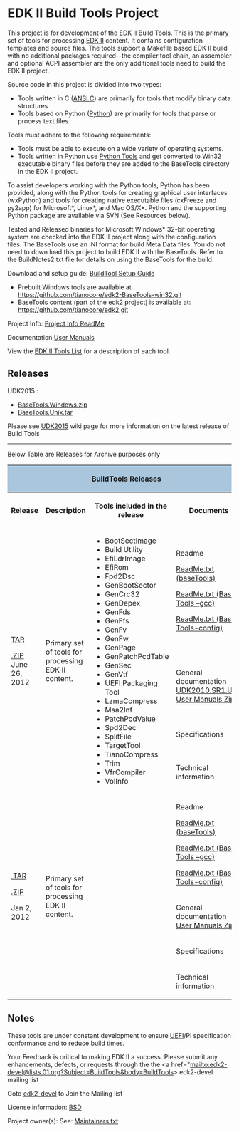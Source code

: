 = EDK II Build Tools Project=
This project is for development of the EDK II Build Tools. This is the primary set of tools for processing [http://www.tianocore.org/edk2/ EDK II] content. It contains configuration templates and source files. The tools support a Makefile based EDK II build with no additional packages required--the compiler tool chain, an assembler and optional ACPI assembler are the only additional tools need to build the EDK II project.

Source code in this project is divided into two types:
* Tools written in C ([http://www.open-std.org/jtc1/sc22/wg14/ ANSI C]) are primarily for tools that modify binary data structures
* Tools based on Python ([http://www.python.org Python]) are primarily for tools that parse or process text files

Tools must adhere to the following requirements:
* Tools must be able to execute on a wide variety of operating systems.
* Tools written in Python use [[Python Tools]] and get converted to Win32 executable binary files before they are added to the BaseTools directory in the EDK II project. 

To assist developers working with the Python tools, Python has been provided, along with the Python tools for creating graphical user interfaces (wxPython) and tools for creating native executable files (cxFreeze and py2app) for Microsoft*, Linux*, and Mac OS/X*. Python and the supporting Python package are available via SVN (See Resources below).

Tested and Released binaries for Microsoft Windows* 32-bit operating system are checked into the EDK II project along with the configuration files. The BaseTools use an INI format for build Meta Data files. You do not need to down load this project to build EDK II with the BaseTools. Refer to the BuildNotes2.txt file for details on using the BaseTools for the build. 

Download and setup guide: [[BuildTool Setup Guide]]

* Prebuilt Windows tools are available at https://github.com/tianocore/edk2-BaseTools-win32.git 
* BaseTools content (part of the edk2 project) is available at: https://github.com/tianocore/edk2.git 


Project Info: [https://github.com/tianocore/edk2/tree/master/BaseTools/ReadMe.txt Project Info ReadMe]

Documentation [https://github.com/tianocore/edk2/tree/master/BaseTools/UserManuals User Manuals]


View the [[EDK II Tools List]] for a description of each tool.

== Releases == 

UDK2015 :
* [https://github.com/tianocore/udk/releases/download/UDK2015/BaseTools.Windows.zip BaseTools.Windows.zip]
* [https://github.com/tianocore/udk/releases/download/UDK2015/BaseTools.Unix.tar  BaseTools.Unix.tar]

Please see [[UDK2015]] wiki page for more information on the latest release of Build Tools<BR>

<hr>

Below Table are Releases for Archive purposes only


<div class="t_projects">

<table>
<tr><th colspan="4" style="background-color:#a9c6dd">BuildTools Releases</th></tr>
<tr>
<th>Release</th>
<th>Description</th>
<th>Tools included in the release</th>
<th>Documents</th>
</tr>


<tr>
<td rowspan="4">
[http://sourceforge.net/projects/edk2-buildtools/files/BuildTools_Source_Packages/BaseTools(Unix)_UDK2010.SR1.UP1.tar/download  TAR ]

[http://sourceforge.net/projects/edk2-buildtools/files/BuildTools_Source_Packages/BaseTools(Windows)_UDK2010.SR1.UP1.zip/download .ZIP] 
June 26, 2012
</td>
<td rowspan="4">Primary set of tools for processing EDK II content.</td>
<td rowspan="4">
*BootSectImage 
*Build Utility
*EfiLdrImage
*EfiRom
*Fpd2Dsc
*GenBootSector
*GenCrc32
*GenDepex
*GenFds
*GenFfs
*GenFv
*GenFw
*GenPage
*GenPatchPcdTable
*GenSec
*GenVtf
*UEFI Packaging Tool
*LzmaCompress
*Msa2Inf
*PatchPcdValue
*Spd2Dec
*SplitFile
*TargetTool
*TianoCompress
*Trim
*VfrCompiler
*VolInfo

</td>

<td>
<span class="docHeader">Readme</span>

[http://sourceforge.net/projects/edk2-buildtools/files/BuildTools_Source_Packages/ReadMe.txt/download ReadMe.txt (baseTools)]

[http://sourceforge.net/projects/edk2-buildtools/files/BuildTools_Source_Packages/ReadMe(Gcc).txt/download ReadMe.txt (Base Tools –gcc)]

[http://sourceforge.net/projects/edk2-buildtools/files/BuildTools_Source_Packages/ReadMe(Coonf).txt/download ReadMe.txt (Base-Tools-config)]
</td></tr>
<tr><td>
<span class="docHeader">General documentation</span>
[http://sourceforge.net/projects/edk2-buildtools/files/BuildTools_Source_Packages/UDK2010.SR1.UP1.UserManuals.zip/download UDK2010.SR1.UP1 User Manuals Zip]

</td></tr>
<tr><td>
<span class="docHeader">Specifications</span>

</td></tr>
<tr><td>
<span class="docHeader">Technical information</span>

</td></tr>

<tr>
<td rowspan="4">
[http://sourceforge.net/projects/edk2-buildtools/files/BuildTools_Source_Packages/BaseTools(Unix)_UDK2010.SR1.tar/download  .TAR ]

[http://sourceforge.net/projects/edk2-buildtools/files/BuildTools_Source_Packages/BaseTools(Windows)_UDK2010.SR1.zip/download .ZIP] 


Jan 2, 2012
</td>
<td rowspan="4">Primary set of tools for processing EDK II content.</td>
<td rowspan="4">
</td>

<td>
<span class="docHeader">Readme</span>

[http://sourceforge.net/projects/edk2-buildtools/files/BuildTools_Source_Packages/ReadMe.txt/download ReadMe.txt (baseTools)]

[http://sourceforge.net/projects/edk2-buildtools/files/BuildTools_Source_Packages/ReadMe(Gcc).txt/download ReadMe.txt (Base Tools –gcc)]

[http://sourceforge.net/projects/edk2-buildtools/files/BuildTools_Source_Packages/ReadMe(Coonf).txt/download ReadMe.txt (Base-Tools-config)]
</td></tr>
<tr><td>
<span class="docHeader">General documentation</span>
[http://sourceforge.net/projects/edk2-buildtools/files/BuildTools_Source_Packages/UserManuals.zip/download User Manuals Zip]

</td></tr>
<tr><td>
<span class="docHeader">Specifications</span>

</td></tr>
<tr><td>
<span class="docHeader">Technical information</span>

</td></tr>

</table>

</div>

== Notes ==
These tools are under constant development to ensure [[UEFI]]/PI specification conformance and to reduce build times. 

Your Feedback is critical to making EDK II a success. Please submit any enhancements, defects, or requests through the  the <a href="mailto:edk2-devel@lists.01.org?Subject=BuildTools&body=BuildTools> edk2-devel </a> mailing list

Goto  [[edk2-devel]]  to Join the Mailing list

License information: [http://www.opensource.org/licenses/bsd-license.php BSD]

Project owner(s):    See: [https://raw.githubusercontent.com/tianocore/edk2/master/Maintainers.txt Maintainers.txt]
